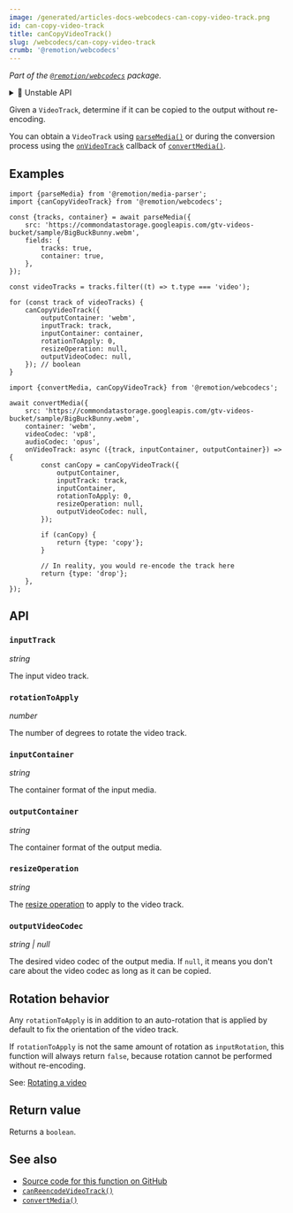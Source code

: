 ```yaml
---
image: /generated/articles-docs-webcodecs-can-copy-video-track.png
id: can-copy-video-track
title: canCopyVideoTrack()
slug: /webcodecs/can-copy-video-track
crumb: '@remotion/webcodecs'
---
```


_Part of the [`@remotion/webcodecs`](/docs/webcodecs) package._


<details>
	<summary>🚧 Unstable API</summary>
	<UnstableDisclaimer />
</details>

Given a `VideoTrack`, determine if it can be copied to the output without re-encoding.

You can obtain a `VideoTrack` using [`parseMedia()`](/docs/media-parser/parse-media) or during the conversion process using the [`onVideoTrack`](/docs/webcodecs/convert-media#onvideotrack) callback of [`convertMedia()`](/docs/webcodecs/convert-media).

## Examples

```tsx twoslash title="Check if a video tracks can be copied"
import {parseMedia} from '@remotion/media-parser';
import {canCopyVideoTrack} from '@remotion/webcodecs';

const {tracks, container} = await parseMedia({
	src: 'https://commondatastorage.googleapis.com/gtv-videos-bucket/sample/BigBuckBunny.webm',
	fields: {
		tracks: true,
		container: true,
	},
});

const videoTracks = tracks.filter((t) => t.type === 'video');

for (const track of videoTracks) {
	canCopyVideoTrack({
		outputContainer: 'webm',
		inputTrack: track,
		inputContainer: container,
		rotationToApply: 0,
		resizeOperation: null,
		outputVideoCodec: null,
	}); // boolean
}
```

```tsx twoslash title="Copy a video track to VP8, otherwise drop it"
import {convertMedia, canCopyVideoTrack} from '@remotion/webcodecs';

await convertMedia({
	src: 'https://commondatastorage.googleapis.com/gtv-videos-bucket/sample/BigBuckBunny.webm',
	container: 'webm',
	videoCodec: 'vp8',
	audioCodec: 'opus',
	onVideoTrack: async ({track, inputContainer, outputContainer}) => {
		const canCopy = canCopyVideoTrack({
			outputContainer,
			inputTrack: track,
			inputContainer,
			rotationToApply: 0,
			resizeOperation: null,
			outputVideoCodec: null,
		});

		if (canCopy) {
			return {type: 'copy'};
		}

		// In reality, you would re-encode the track here
		return {type: 'drop'};
	},
});
```

## API

### `inputTrack`

_string_ <TsType type="VideoTrack" source="@remotion/media-parser" />

The input video track.

### `rotationToApply`

_number_

The number of degrees to rotate the video track.

### `inputContainer`

_string_ <TsType type="MediaParserContainer" source="@remotion/media-parser" />

The container format of the input media.

### `outputContainer`

_string_ <TsType type="ConvertMediaContainer" source="@remotion/webcodecs" />

The container format of the output media.

### `resizeOperation`

_string_ <TsType type="ResizeOperation" source="@remotion/webcodecs" />

The [resize operation](/docs/webcodecs/resize-a-video) to apply to the video track.

### `outputVideoCodec`

_string | null_ <TsType type="ConvertMediaVideoCodec" source="@remotion/webcodecs" />

The desired video codec of the output media. If `null`, it means you don't care about the video codec as long as it can be copied.

## Rotation behavior

Any `rotationToApply` is in addition to an auto-rotation that is applied by default to fix the orientation of the video track.

If `rotationToApply` is not the same amount of rotation as `inputRotation`, this function will always return `false`, because rotation cannot be performed without re-encoding.

See: [Rotating a video](/docs/webcodecs/rotate-a-video)

## Return value

Returns a `boolean`.

## See also

- [Source code for this function on GitHub](https://github.com/remotion-dev/remotion/blob/main/packages/webcodecs/src/can-copy-video-track.ts)
- [`canReencodeVideoTrack()`](/docs/webcodecs/can-reencode-video-track)
- [`convertMedia()`](/docs/webcodecs/convert-media)
